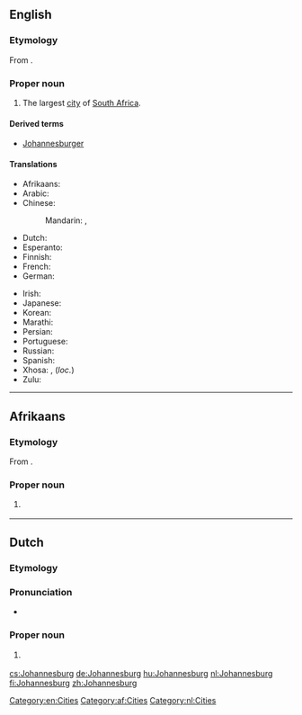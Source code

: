 ==English==
{{wikipedia|lang=en}}

===Etymology===
From {{etyl|nl|en}} {{term|lang=nl|Johannesburg}}.

===Proper noun===
{{en-proper noun}}

# The largest [[city]] of [[South Africa]].

====Derived terms====
* [[Johannesburger]]

====Translations====
{{trans-top|a city in South Africa}}
* Afrikaans: {{t|af|Johannesburg}}
* Arabic: {{t|ar|جوهانسبرغ|m|tr=juhanisbuurgh}}
* Chinese:
*: Mandarin: {{t|cmn|約翰內斯堡|sc=Hani}}, {{t+|cmn|约翰内斯堡|tr=Yuēhànnèisībǎo|sc=Hani}}
* Dutch: {{t+|nl|Johannesburg}}
* Esperanto: {{t|eo|Johanesburgo}}
* Finnish: {{t+|fi|Johannesburg}}
* French: {{t|fr|Johannesburg}}
* German: {{t+|de|Johannesburg|n}}
{{trans-mid}}
* Irish: {{t|ga|Cathair Eoin|f}}
* Japanese: {{t|ja|ヨハネスブルグ|tr=Yohanesuburugu}}
* Korean: {{t|ko|요하네스버그|tr=Yohaneseubeogeu|sc=Hang}}
* Marathi: {{t|mr|जोहॅनेस्बर्ग|n|tr=johǎnesbarga|sc=Deva}}
* Persian: {{t|fa|ژوهانسبورگ|tr=žohânesburg|sc=fa-Arab}}
* Portuguese: {{t|pt|Joanesburgo}}
* Russian: {{t+|ru|Йоханнесбург|m|tr=Joxánnesburg}}
* Spanish: {{t+|es|Johannesburgo}}
* Xhosa: {{t|xh|iRhawuti}}, {{t|xh|eRhawutini}} (''loc.'')
* Zulu: {{t|zu|iGoli}}
{{trans-bottom}}

[[Category:en:Cities]]

----

==Afrikaans==
{{wikipedia|lang=af}}

===Etymology===
From {{etyl|nl|af}} {{term|lang=nl|Johannesburg}}.

===Proper noun===
{{head|af|proper noun}}

# {{l|en|Johannesburg}} {{gloss|city in South Africa}}

[[Category:af:Cities]]

----

==Dutch==
{{wikipedia|lang=nl}}

===Etymology===
{{suffix|Johannes|burg|lang=nl}}

===Pronunciation===
* {{audio|Nl-Johannesburg.ogg|Audio|lang=nl}}

===Proper noun===
{{head|nl|proper noun}}

# {{l|en|Johannesburg}} {{gloss|city in South Africa}}

[[Category:nl:Cities]]

[[cs:Johannesburg]]
[[de:Johannesburg]]
[[hu:Johannesburg]]
[[nl:Johannesburg]]
[[fi:Johannesburg]]
[[zh:Johannesburg]]